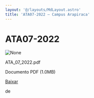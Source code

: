 ```yaml
---
layout: '@/layouts/MdLayout.astro'
title: 'ATA07-2022 — Campus Arapiraca'
---
```




ATA07-2022
==========










<Image src="https://arapiraca.ufal.br/graduacao/ciencia-da-computacao/documentos/atas-do-colegiado-e-nde/colegiado/2022/copy6_of_ata_01_2022.pdf/%2b%2bplone%2b%2bufalprofile/imgs/file-icon.png" alt="None" inferSize />

 ATA\_07\_2022.pdf  

 Documento PDF
 (1.0MB)
 

[Baixar](%40%40download/file/ATA_07_2022.pdf)























 de 












